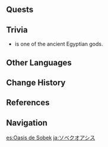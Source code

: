 {{Location Infobox
|image        = Sobek Oasis.png
|type         = Subarea
|region       = Sumeru
|subregion    = Great Red Sand
|area         = Hypostyle Desert
}}
{{Location Intro|description=<p>Adventurers traveling through the [[Great Red Sand]] have been known to rest here.<ref>{{Ref/CS|Cyno|2}}</ref></p>}}
<!--
==Points of Interest==
{{Locations by Category Table|type=Points of Interest}}
-->
==Quests==
{{Quests by Category List|heo=1}}
<!--
==NPCs==
*

==Message Boards==
*

==Other Interactable Objects==
{{Dialogue start}}
text here
{{Dialogue end}}
-->
==Trivia==
* {{Lang|''{{w|Sobek}}''|egy=sbk}} is one of the ancient Egyptian gods.

==Other Languages==
{{Other Languages
|default_hidden = 1
|en      = Sobek Oasis
|zhs     = 丰饶绿洲
|zhs_rm  = Fēngráo Lǜzhōu
|zht     = 豐饒綠洲
|zht_rm  = Fēngráo Lǜzhōu
|ja      = ソベクオアシス
|ja_rm   = Sobeku Oashisu
|ko      = 소베크 오아시스
|ko_rm   = Sobekeu Oasiseu
|es      = Oasis de Sobek
|fr      = Oasis de Sobek
|ru      = Оазис Собека
|th      = Sobek Oasis
|vi      = Ốc Đảo Sobek
|de      = Sobek-Oase
|id      = Sobek Oasis
|pt      = Oásis Sobek
|tr      = Sobek Vahası
|it      = Oasi di Sobek
}}

==Change History==
{{Change History|3.1}}

==References==
{{Reflist}}

==Navigation==
{{Area Navbox|Sumeru}}

[[es:Oasis de Sobek]]
[[ja:ソベクオアシス]]
